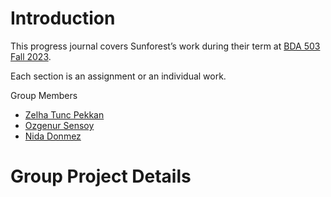 # Introduction {.unnumbered}

<!-- DO NOT TOUCH THIS PART EXCEPT FILLING YOUR OR YOUR GROUP's NAME -->

This progress journal covers Sunforest's work during their term at [BDA 503 Fall 2023](https://mef-bda503.github.io/fall23/).

Each section is an assignment or an individual work.


Group Members

* [Zelha Tunc Pekkan](https://pjournal.github.io/mef07-Zelha2024)  
* [Ozgenur Sensoy](https://pjournal.github.io/mef07-ozgenursensoy)
* [Nida Donmez](https://pjournal.github.io/mef07-nida-91)

# Group Project Details

